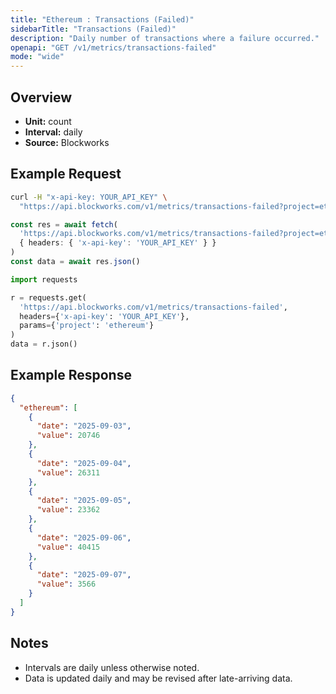 ```yaml
---
title: "Ethereum : Transactions (Failed)"
sidebarTitle: "Transactions (Failed)"
description: "Daily number of transactions where a failure occurred."
openapi: "GET /v1/metrics/transactions-failed"
mode: "wide"
---
```


## Overview

- **Unit:** count
- **Interval:** daily
- **Source:** Blockworks

## Example Request

<CodeGroup>

```bash cURL
curl -H "x-api-key: YOUR_API_KEY" \
  "https://api.blockworks.com/v1/metrics/transactions-failed?project=ethereum"
```

```typescript TypeScript
const res = await fetch(
  'https://api.blockworks.com/v1/metrics/transactions-failed?project=ethereum',
  { headers: { 'x-api-key': 'YOUR_API_KEY' } }
)
const data = await res.json()
```

```python Python
import requests

r = requests.get(
  'https://api.blockworks.com/v1/metrics/transactions-failed',
  headers={'x-api-key': 'YOUR_API_KEY'},
  params={'project': 'ethereum'}
)
data = r.json()
```

</CodeGroup>

## Example Response

```json
{
  "ethereum": [
    {
      "date": "2025-09-03",
      "value": 20746
    },
    {
      "date": "2025-09-04",
      "value": 26311
    },
    {
      "date": "2025-09-05",
      "value": 23362
    },
    {
      "date": "2025-09-06",
      "value": 40415
    },
    {
      "date": "2025-09-07",
      "value": 3566
    }
  ]
}
```

## Notes
- Intervals are daily unless otherwise noted.
- Data is updated daily and may be revised after late-arriving data.
